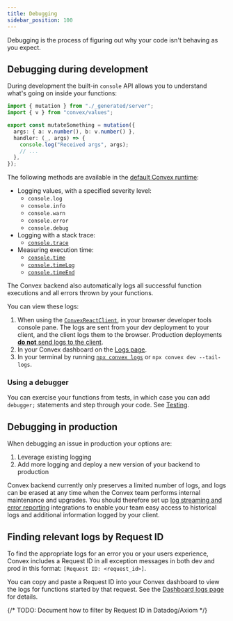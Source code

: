 ```yaml
---
title: Debugging
sidebar_position: 100
---
```


Debugging is the process of figuring out why your code isn't behaving as you
expect.

## Debugging during development

During development the built-in `console` API allows you to understand what's
going on inside your functions:

```ts title="convex/myFunctions.ts"
import { mutation } from "./_generated/server";
import { v } from "convex/values";

export const mutateSomething = mutation({
  args: { a: v.number(), b: v.number() },
  handler: (_, args) => {
    console.log("Received args", args);
    // ...
  },
});
```

The following methods are available in the
[default Convex runtime](/docs/functions/runtimes.mdx#default-convex-runtime):

- Logging values, with a specified severity level:
  - `console.log`
  - `console.info`
  - `console.warn`
  - `console.error`
  - `console.debug`
- Logging with a stack trace:
  - [`console.trace`](https://developer.mozilla.org/en-US/docs/Web/API/console/trace_static)
- Measuring execution time:
  - [`console.time`](https://developer.mozilla.org/en-US/docs/Web/API/console/time_static)
  - [`console.timeLog`](https://developer.mozilla.org/en-US/docs/Web/API/console/timelog_static)
  - [`console.timeEnd`](https://developer.mozilla.org/en-US/docs/Web/API/console/timeend_static)

The Convex backend also automatically logs all successful function executions
and all errors thrown by your functions.

You can view these logs:

1. When using the [`ConvexReactClient`](/docs/client/react.mdx), in your browser
   developer tools console pane. The logs are sent from your dev deployment to
   your client, and the client logs them to the browser. Production deployments
   [**do not** send logs to the client](/docs/functions/error-handling/error-handling.mdx#differences-in-error-reporting-between-dev-and-prod).
2. In your Convex dashboard on the
   [Logs page](/docs/dashboard/deployments/logs.md).
3. In your terminal by running
   [`npx convex logs`](/docs/cli.md#tail-deployment-logs) or
   `npx convex dev --tail-logs`.

### Using a debugger

You can exercise your functions from tests, in which case you can add
`debugger;` statements and step through your code. See
[Testing](/docs/testing/convex-test.mdx#debugging-tests).

## Debugging in production

When debugging an issue in production your options are:

1. Leverage existing logging
2. Add more logging and deploy a new version of your backend to production

Convex backend currently only preserves a limited number of logs, and logs can
be erased at any time when the Convex team performs internal maintenance and
upgrades. You should therefore set up
[log streaming and error reporting](/docs/production/integrations/integrations.mdx)
integrations to enable your team easy access to historical logs and additional
information logged by your client.

## Finding relevant logs by Request ID

To find the appropriate logs for an error you or your users experience, Convex
includes a Request ID in all exception messages in both dev and prod in this
format: `[Request ID: <request_id>]`.

You can copy and paste a Request ID into your Convex dashboard to view the logs
for functions started by that request. See the
[Dashboard logs page](/docs/dashboard/deployments/logs.md#filter-logs) for
details.

{/* TODO: Document how to filter by Request ID in Datadog/Axiom */}
